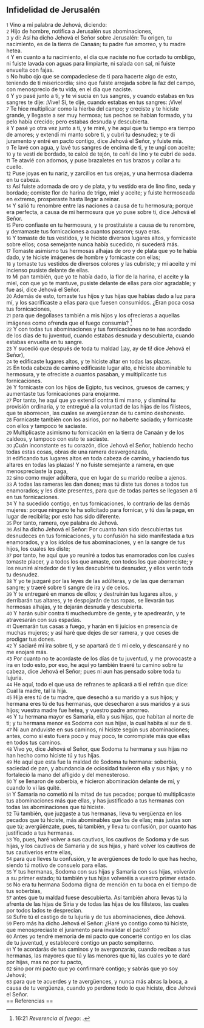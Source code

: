 == Infidelidad de Jerusalén ==

{{anchor|1}} <small>1</small> Vino a mí palabra de Jehová, diciendo:<br>
{{anchor|2}} <small>2</small> Hijo de hombre, notifica a Jerusalén sus abominaciones,<br>
{{anchor|3}} <small>3</small> y di: Así ha dicho Jehová el Señor sobre Jerusalén: Tu origen, tu nacimiento, es de la tierra de Canaán; tu padre fue amorreo, y tu madre hetea.<br>
{{anchor|4}} <small>4</small> Y en cuanto a tu nacimiento, el día que naciste no fue cortado tu ombligo, ni fuiste lavada con aguas para limpiarte, ni salada con sal, ni fuiste envuelta con fajas.<br>
{{anchor|5}} <small>5</small> No hubo ojo que se compadeciese de ti para hacerte algo de esto, teniendo de ti misericordia; sino que fuiste arrojada sobre la faz del campo, con menosprecio de tu vida, en el día que naciste.<br>
{{anchor|6}} <small>6</small> Y yo pasé junto a ti, y te vi sucia en tus sangres, y cuando estabas en tus sangres te dije: ¡Vive! Sí, te dije, cuando estabas en tus sangres: ¡Vive!<br>
{{anchor|7}} <small>7</small> Te hice multiplicar como la hierba del campo; y creciste y te hiciste grande, y llegaste a ser muy hermosa; tus pechos se habían formado, y tu pelo había crecido; pero estabas desnuda y descubierta.<br>
{{anchor|8}} <small>8</small> Y pasé yo otra vez junto a ti, y te miré, y he aquí que tu tiempo era tiempo de amores; y extendí mi manto sobre ti, y cubrí tu desnudez; y te di juramento y entré en pacto contigo, dice Jehová el Señor, y fuiste mía.<br>
{{anchor|9}} <small>9</small> Te lavé con agua, y lavé tus sangres de encima de ti, y te ungí con aceite;<br>
{{anchor|10}} <small>10</small> y te vestí de bordado, te calcé de tejón, te ceñí de lino y te cubrí de seda.<br>
{{anchor|11}} <small>11</small> Te atavié con adornos, y puse brazaletes en tus brazos y collar a tu cuello.<br>
{{anchor|12}} <small>12</small> Puse joyas en tu nariz, y zarcillos en tus orejas, y una hermosa diadema en tu cabeza.<br>
{{anchor|13}} <small>13</small> Así fuiste adornada de oro y de plata, y tu vestido era de lino fino, seda y bordado; comiste flor de harina de trigo, miel y aceite; y fuiste hermoseada en extremo, prosperaste hasta llegar a reinar.<br>
{{anchor|14}} <small>14</small> Y salió tu renombre entre las naciones a causa de tu hermosura; porque era perfecta, a causa de mi hermosura que yo puse sobre ti, dice Jehová el Señor.<br>
{{anchor|15}} <small>15</small> Pero confiaste en tu hermosura, y te prostituiste a causa de tu renombre, y derramaste tus fornicaciones a cuantos pasaron; suya eras.<br>
{{anchor|16}} <small>16</small> Y tomaste de tus vestidos, y te hiciste diversos lugares altos, y fornicaste sobre ellos; cosa semejante nunca había sucedido, ni sucederá más.<br>
{{anchor|17}} <small>17</small> Tomaste asimismo tus hermosas alhajas de oro y de plata que yo te había dado, y te hiciste imágenes de hombre y fornicaste con ellas;<br>
{{anchor|18}} <small>18</small> y tomaste tus vestidos de diversos colores y las cubriste; y mi aceite y mi incienso pusiste delante de ellas.<br>
{{anchor|19}} <small>19</small> Mi pan también, que yo te había dado, la flor de la harina, el aceite y la miel, con que yo te mantuve, pusiste delante de ellas para olor agradable; y fue así, dice Jehová el Señor.<br>
{{anchor|20}} <small>20</small> Además de esto, tomaste tus hijos y tus hijas que habías dado a luz para mí, y los sacrificaste a ellas para que fuesen consumidos. ¿Eran poca cosa tus fornicaciones,<br>
{{anchor|21}} <small>21</small> para que degollases también a mis hijos y los ofrecieras a aquellas imágenes como ofrenda que el fuego consumía? <ref>16:21 ''Reverencia al fuego'': {{lib|LU|85|4|4}}.</ref><br>
{{anchor|22}} <small>22</small> Y con todas tus abominaciones y tus fornicaciones no te has acordado de los días de tu juventud, cuando estabas desnuda y descubierta, cuando estabas envuelta en tu sangre.<br>
{{anchor|23}} <small>23</small> Y sucedió que después de toda tu maldad (¡ay, ay de ti! dice Jehová el Señor),<br>
{{anchor|24}} <small>24</small> te edificaste lugares altos, y te hiciste altar en todas las plazas.<br>
{{anchor|25}} <small>25</small> En toda cabeza de camino edificaste lugar alto, e hiciste abominable tu hermosura, y te ofreciste a cuantos pasaban, y multiplicaste tus fornicaciones.<br>
{{anchor|26}} <small>26</small> Y fornicaste con los hijos de Egipto, tus vecinos, gruesos de carnes; y aumentaste tus fornicaciones para enojarme.<br>
{{anchor|27}} <small>27</small> Por tanto, he aquí que yo extendí contra ti mi mano, y disminuí tu provisión ordinaria, y te entregué a la voluntad de las hijas de los filisteos, que te aborrecen, las cuales se avergüenzan de tu camino deshonesto.<br>
{{anchor|28}} <small>28</small> Fornicaste también con los asirios, por no haberte saciado; y fornicaste con ellos y tampoco te saciaste.<br>
{{anchor|29}} <small>29</small> Multiplicaste asimismo tu fornicación en la tierra de Canaán y de los caldeos, y tampoco con esto te saciaste.<br>
{{anchor|30}} <small>30</small> ¡Cuán inconstante es tu corazón, dice Jehová el Señor, habiendo hecho todas estas cosas, obras de una ramera desvergonzada,<br>
{{anchor|31}} <small>31</small> edificando tus lugares altos en toda cabeza de camino, y haciendo tus altares en todas las plazas! Y no fuiste semejante a ramera, en que menospreciaste la paga,<br>
{{anchor|32}} <small>32</small> sino como mujer adúltera, que en lugar de su marido recibe a ajenos.<br>
{{anchor|33}} <small>33</small> A todas las rameras les dan dones; mas tú diste tus dones a todos tus enamorados; y les diste presentes, para que de todas partes se llegasen a ti en tus fornicaciones.<br>
{{anchor|34}} <small>34</small> Y ha sucedido contigo, en tus fornicaciones, lo contrario de las demás mujeres: porque ninguno te ha solicitado para fornicar, y tú das la paga, en lugar de recibirla; por esto has sido diferente.<br>
{{anchor|35}} <small>35</small> Por tanto, ramera, oye palabra de Jehová.<br>
{{anchor|36}} <small>36</small> Así ha dicho Jehová el Señor: Por cuanto han sido descubiertas tus desnudeces en tus fornicaciones, y tu confusión ha sido manifestada a tus enamorados, y a los ídolos de tus abominaciones, y en la sangre de tus hijos, los cuales les diste;<br>
{{anchor|37}} <small>37</small> por tanto, he aquí que yo reuniré a todos tus enamorados con los cuales tomaste placer, y a todos los que amaste, con todos los que aborreciste; y los reuniré alrededor de ti y les descubiriré tu desnudez, y ellos verán toda tu desnudez.<br>
{{anchor|38}} <small>38</small> Y yo te juzgaré por las leyes de las adúlteras, y de las que derraman sangre; y traeré sobre ti sangre de ira y de celos.<br>
{{anchor|39}} <small>39</small> Y te entregaré en manos de ellos; y destruirán tus lugares altos, y derribarán tus altares, y te despojarán de tus ropas, se llevarán tus hermosas alhajas, y te dejarán desnuda y descubierta.<br>
{{anchor|40}} <small>40</small> Y harán subir contra ti muchedumbre de gente, y te apedrearán, y te atravesarán con sus espadas.<br>
{{anchor|41}} <small>41</small> Quemarán tus casas a fuego, y harán en ti juicios en presencia de muchas mujeres; y así haré que dejes de ser ramera, y que ceses de prodigar tus dones.<br>
{{anchor|42}} <small>42</small> Y saciaré mi ira sobre ti, y se apartará de ti mi celo, y descansaré y no me enojaré más.<br>
{{anchor|43}} <small>43</small> Por cuanto no te acordaste de los días de tu juventud, y me provocaste a ira en todo esto, por eso, he aquí yo también traeré tu camino sobre tu cabeza, dice Jehová el Señor; pues ni aun has pensado sobre toda tu lujuria.<br>
{{anchor|44}} <small>44</small> He aquí, todo el que usa de refranes te aplicará a ti el refrán que dice: Cual la madre, tal la hija.<br>
{{anchor|45}} <small>45</small> Hija eres tú de tu madre, que desechó a su marido y a sus hijos; y hermana eres tú de tus hermanas, que desecharon a sus maridos y a sus hijos; vuestra madre fue hetea, y vuestro padre amorreo.<br>
{{anchor|46}} <small>46</small> Y tu hermana mayor es Samaria, ella y sus hijas, que habitan al norte de ti; y tu hermana menor es Sodoma con sus hijas, la cual habita al sur de ti.<br>
{{anchor|47}} <small>47</small> Ni aun anduviste en sus caminos, ni hiciste según sus abominaciones; antes, como si esto fuera poco y muy poco, te corrompiste más que ellas en todos tus caminos.<br>
{{anchor|48}} <small>48</small> Vivo yo, dice Jehová el Señor, que Sodoma tu hermana y sus hijas no han hecho como hiciste tú y tus hijas.<br>
{{anchor|49}} <small>49</small> He aquí que esta fue la maldad de Sodoma tu hermana: soberbia, saciedad de pan, y abundancia de ociosidad tuvieron ella y sus hijas; y no fortaleció la mano del afligido y del menesteroso.<br>
{{anchor|50}} <small>50</small> Y se llenaron de soberbia, e hicieron abominación delante de mí, y cuando lo vi las quité.<br>
{{anchor|51}} <small>51</small> Y Samaria no cometió ni la mitad de tus pecados; porque tú multiplicaste tus abominaciones más que ellas, y has justificado a tus hermanas con todas las abominaciones que tú hiciste.<br>
{{anchor|52}} <small>52</small> Tú también, que juzgaste a tus hermanas, lleva tu vergüenza en los pecados que tú hiciste, más abominables que los de ellas; más justas son que tú; avergüénzate, pues, tú también, y lleva tu confusión, por cuanto has justificado a tus hermanas.<br>
{{anchor|53}} <small>53</small> Yo, pues, haré volver a sus cautivos, los cautivos de Sodoma y de sus hijas, y los cautivos de Samaria y de sus hijas, y haré volver los cautivos de tus cautiverios entre ellas,<br>
{{anchor|54}} <small>54</small> para que lleves tu confusión, y te avergüences de todo lo que has hecho, siendo tú motivo de consuelo para ellas.<br>
{{anchor|55}} <small>55</small> Y tus hermanas, Sodoma con sus hijas y Samaria con sus hijas, volverán a su primer estado; tú también y tus hijas volveréis a vuestro primer estado.<br>
{{anchor|56}} <small>56</small> No era tu hermana Sodoma digna de mención en tu boca en el tiempo de tus soberbias,<br>
{{anchor|57}} <small>57</small> antes que tu maldad fuese descubierta. Así también ahora llevas tú la afrenta de las hijas de Siria y de todas las hijas de los filisteos, las cuales por todos lados te desprecian.<br>
{{anchor|58}} <small>58</small> Sufre tú el castigo de tu lujuria y de tus abominaciones, dice Jehová.<br>
{{anchor|59}} <small>59</small> Pero más ha dicho Jehová el Señor: ¿Haré yo contigo como tú hiciste, que menospreciaste el juramento para invalidar el pacto?<br>
{{anchor|60}} <small>60</small> Antes yo tendré memoria de mi pacto que concerté contigo en los días de tu juventud, y estableceré contigo un pacto sempiterno.<br>
{{anchor|61}} <small>61</small> Y te acordarás de tus caminos y te avergonzarás, cuando recibas a tus hermanas, las mayores que tú y las menores que tú, las cuales yo te daré por hijas, mas no por tu pacto,<br>
{{anchor|62}} <small>62</small> sino por mi pacto que yo confirmaré contigo; y sabrás que yo soy Jehová;<br>
{{anchor|63}} <small>63</small> para que te acuerdes y te avergüences, y nunca más abras la boca, a causa de tu vergüenza, cuando yo perdone todo lo que hiciste, dice Jehová el Señor.<br>
== Referencias ==

<references />
